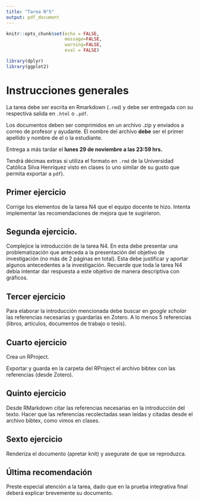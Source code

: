 ```yaml
---
title: "Tarea N°5"
output: pdf_document
---
```


```r
knitr::opts_chunk$set(echo = FALSE,
                      message=FALSE, 
                      warning=FALSE,
                      eval = FALSE)
```

```r
library(dplyr)
library(ggplot2)
```

# Instrucciones generales

La tarea debe ser escrita en Rmarkdown (`.rmd`) y debe ser entregada con su respectiva salida en `.html` o `.pdf`.

Los documentos deben ser comprimidos en un archivo .zip y enviados a correo de profesor y ayudante. El nombre del archivo **debe** ser el primer apellido y nombre de el o la estudiante.

Entrega a más tardar el **lunes 29 de noviembre a las 23:59 hrs.**

Tendrá décimas extras si utiliza el formato en `.rmd` de la Universidad Católica Silva Henríquez visto en clases (o uno similar de su gusto que permita exportar a `pdf`).

## Primer ejercicio

Corrige los elementos de la tarea N4 que el equipo docente te hizo. Intenta implementar las recomendaciones de mejora que te sugirieron. 


## Segunda ejercicio.

Complejice la introducción de la tarea N4. En esta debe presentar una problematización que anteceda a la presentación del objetivo de investigación (no más de 2 páginas en total). Esta debe justificar y aportar algunos antecedentes a la investigación. Recuerde que toda la tarea N4 debía intentar dar respuesta a este objetivo de manera descriptiva con gráficos. 


## Tercer ejercicio

Para elaborar la introducción mencionada debe buscar en *google scholar* las referencias necesarias y guardarlas en Zotero. A lo menos 5 referencias (libros, artículos, documentos de trabajo o tesis). 


## Cuarto ejercicio

Crea un RProject. 

Exportar y guarda en la carpeta del RProject el archivo bibtex con las referencias (desde Zotero).


## Quinto ejercicio

Desde RMarkdown citar las referencias necesarias en la introducción del texto. Hacer que las referencias recolectadas sean leídas y citadas desde el archivo bibtex, como vimos en clases.


## Sexto ejercicio

Renderiza el documento (apretar knit) y asegurate de que se reproduzca.


## Última recomendación

Preste especial atención a la tarea, dado que en la prueba integrativa final deberá explicar brevemente su documento. 

